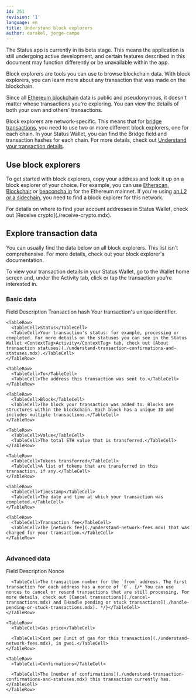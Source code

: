```yaml
---
id: 251
revision: '1'
language: en
title: Understand block explorers
author: earakel, jorge-campo
---
```


<Admonition type="beta" status="Status app is currently in beta stage">
  The Status app is currently in its beta stage. This means the application is still undergoing active development, and certain features described in this document may function differently or be unavailable within the app.
</Admonition>

Block explorers are tools you can use to browse blockchain data. With block explorers, you can learn more about any transaction that was made on the blockchain.

Since all [Ethereum blockchain](../getting-started/about-the-ethereum-blockchain.mdx) data is public and pseudonymous, it doesn't matter whose transactions you're exploring. You can view the details of both your own and others' transactions.

Block explorers are network-specific. This means that for [bridge transactions](./bridge-crypto-in-status-wallet.mdx), you need to use two or more different block explorers, one for each chain. In your Status Wallet, you can find the Bridge field and transaction hashes for each chain. For more details, check out [Understand your transaction details](./understand-your-transaction-details.mdx).

## Use block explorers

To get started with block explorers, copy your address and look it up on a block explorer of your choice. For example, you can use [Etherscan](https://etherscan.io/), [Blockchair](https://blockchair.com/ethereum/) or [beaconcha.in](https://beaconcha.in/) for the Ethereum mainnet. If you're using [an L2 or a sidechain](./understand-l2s-and-sidechains.mdx), you need to find a block explorer for this network.

<Admonition type="tip">
  For details on where to find your account addresses in Status Wallet, check out [Receive
  crypto](./receive-crypto.mdx).
</Admonition>

## Explore transaction data

You can usually find the data below on all block explorers. This list isn't comprehensive. For more details, check out your block explorer's documentation.

<Admonition type="tip">
  To view your transaction details in your Status Wallet, go to the Wallet home screen and, under the <ContextTag>Activity</ContextTag> tab, click or tap the transaction you're interested in.
</Admonition>

### Basic data

<Table>
  <TableHead>
    <TableHeader>Field</TableHeader>
    <TableHeader>Description</TableHeader>
  </TableHead>

  <TableContent>
    <TableRow>
      <TableCell>Transaction hash</TableCell>
      <TableCell>Your transaction's unique identifier.</TableCell>
    </TableRow>

    <TableRow>
      <TableCell>Status</TableCell>
      <TableCell>Your transaction's status: for example, processing or completed. For more details on the statuses you can see in the Status Wallet <ContextTag>Activity</ContextTag> tab, check out [About transaction statuses](./understand-transaction-confirmations-and-statuses.mdx).</TableCell>
    </TableRow>

    <TableRow>
      <TableCell>To</TableCell>
      <TableCell>The address this transaction was sent to.</TableCell>
    </TableRow>

    <TableRow>
      <TableCell>Block</TableCell>
      <TableCell>The block your transaction was added to. Blocks are structures within the blockchain. Each block has a unique ID and includes multiple transactions.</TableCell>
    </TableRow>

    <TableRow>
      <TableCell>Value</TableCell>
      <TableCell>The total ETH value that is transferred.</TableCell>
    </TableRow>

    <TableRow>
      <TableCell>Tokens transferred</TableCell>
      <TableCell>A list of tokens that are transferred in this transaction, if any.</TableCell>
    </TableRow>

    <TableRow>
      <TableCell>Timestamp</TableCell>
      <TableCell>The date and time at which your transaction was completed.</TableCell>
    </TableRow>

    <TableRow>
      <TableCell>Transaction fee</TableCell>
      <TableCell>The [network fee](./understand-network-fees.mdx) that was charged for your transaction.</TableCell>
    </TableRow>
  </TableContent>
</Table>

### Advanced data

<Table>
  <TableHead>
    <TableHeader>Field</TableHeader>
    <TableHeader>Description</TableHeader>
  </TableHead>

  <TableContent>
    <TableRow>
      <TableCell>Nonce</TableCell>

      <TableCell>The transaction number for the `from` address. The first transaction for each address has a nonce of `0`. {/* You can use nonces to cancel or resend transactions that are still processing. For more details, check out [Cancel transactions](./cancel-transactions.mdx) and [Handle pending or stuck transactions](./handle-pending-or-stuck-transactions.mdx). */}</TableCell>
    </TableRow>

    <TableRow>
      <TableCell>Gas price</TableCell>

      <TableCell>Cost per [unit of gas for this transaction](./understand-network-fees.mdx), in gwei.</TableCell>
    </TableRow>

    <TableRow>
      <TableCell>Confirmations</TableCell>

      <TableCell>The [number of confirmations](./understand-transaction-confirmations-and-statuses.mdx) this transaction currently has.</TableCell>
    </TableRow>
  </TableContent>
</Table>
